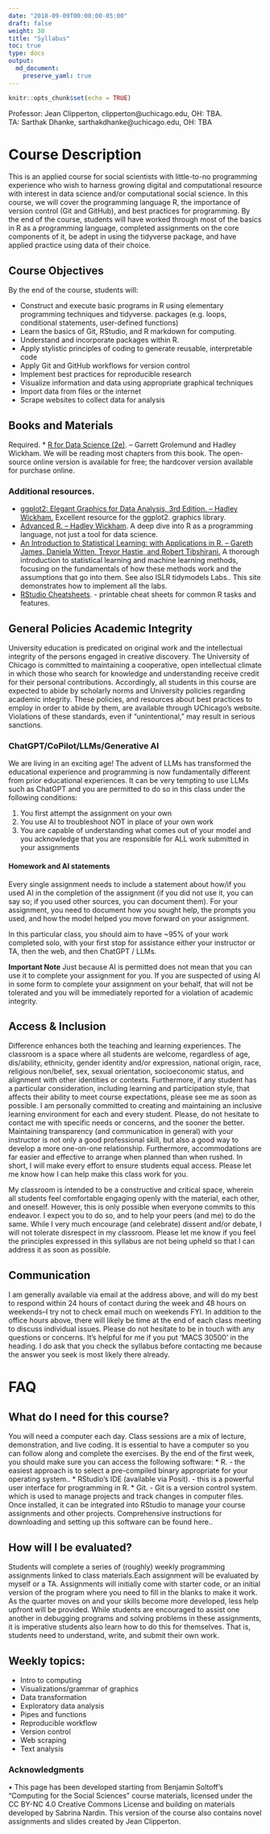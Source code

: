```yaml
---
date: "2018-09-09T00:00:00-05:00"
draft: false
weight: 30
title: "Syllabus"
toc: true
type: docs
output:
  md_document:
    preserve_yaml: true
---
```


```r
knitr::opts_chunk$set(echo = TRUE)
```

Professor: Jean Clipperton, clipperton\@uchicago.edu, OH: TBA.     
TA: Sarthak Dhanke, sarthakdhanke\@uchicago.edu, OH: TBA

# Course Description
This is an applied course for social scientists with little-to-no programming experience who wish to harness growing digital and computational resource with interest in data science and/or computational social science. In this course, we will cover the programming language R, the importance of version control (Git and GitHub), and best practices for programming. By the end of the course, students will have worked through most of the basics in R as a programming language, completed assignments on the core components of it, be adept in using the tidyverse package, and have applied practice using data of their choice. 
 
## Course Objectives
By the end of the course, students will:   

* Construct and execute basic programs in R using elementary programming techniques and tidyverse. packages (e.g. loops, conditional statements, user-defined functions)   
* Learn the basics of Git, RStudio, and R markdown for computing.  
* Understand and incorporate packages within R.  
* Apply stylistic principles of coding to generate reusable, interpretable code     
* Apply Git and GitHub workflows for version control    
* Implement best practices for reproducible research   
* Visualize information and data using appropriate graphical techniques   
* Import data from files or the internet   
* Scrape websites to collect data for analysis   
 
## Books and Materials 
Required.
* [R for Data Science (2e)](https://r4ds.hadley.nz/). – Garrett Grolemund and Hadley Wickham. We will be reading most chapters from this book. The open-source online version is available for free; the hardcover version available for purchase online.  

### Additional resources.   
* [ggplot2: Elegant Graphics for Data Analysis, 3rd Edition. – Hadley Wickham.](https://ggplot2-book.org/) Excellent resource for the ggplot2. graphics library.
* [Advanced R. – Hadley Wickham](https://adv-r.hadley.nz/). A deep dive into R as a programming language, not just a tool for data science.   
* [An Introduction to Statistical Learning: with Applications in R. – Gareth James, Daniela Witten, Trevor Hastie, and Robert Tibshirani.](https://hastie.su.domains/ISLR2/ISLRv2_corrected_June_2023.pdf.download.html) A thorough introduction to statistical learning and machine learning methods, focusing on the fundamentals of how these methods work and the assumptions that go into them. See also ISLR tidymodels Labs.. This site demonstrates how to implement all the labs.   
* [RStudio Cheatsheets](https://posit.co/resources/cheatsheets/). - printable cheat sheets for common R tasks and features.   
 
## General Policies Academic Integrity
University education is predicated on original work and the intellectual integrity of the persons engaged in creative discovery. The University of Chicago is committed to maintaining a cooperative, open intellectual climate in which those who search for knowledge and understanding receive credit for their personal contributions. Accordingly, all students in this course are expected to abide by scholarly norms and University policies regarding academic integrity. These policies, and resources about best practices to employ in order to abide by them, are available through UChicago's website. Violations of these standards, even if "unintentional," may result in serious sanctions.

### ChatGPT/CoPilot/LLMs/Generative AI
We are living in an exciting age! The advent of LLMs has transformed the educational experience and programming is now fundamentally different from prior educational experiences. It can be very tempting to use LLMs such as ChatGPT and you are permitted to do so in this class under the following conditions:

1) You first attempt the assignment on your own
2) You use AI to troubleshoot NOT in place of your own work
3) You are capable of understanding what comes out of your model and you acknowledge that you are responsible for ALL work submitted in your assignments 


#### Homework and AI statements
Every single assignment needs to include a statement about how/if you used AI in the completion of the assignment (if you did not use it, you can say so; if you used other sources, you can document them). For your assignment, you need to document how you sought help, the prompts you used, and how the model helped you move forward on your assignment. 

In this particular class, you should aim to have ~95% of your work completed solo, with your first stop for assistance either your instructor or TA, then the web, and then ChatGPT / LLMs. 

**Important Note** 
Just because AI is permitted does not mean that you can use it to complete your assignment for you. If you are suspected of using AI in some form to complete your assignment on your behalf, that will not be tolerated and you will be immediately reported for a violation of academic integrity. 
 
## Access & Inclusion
Difference enhances both the teaching and learning experiences. The classroom is a space where all students are welcome, regardless of age, dis/ability, ethnicity, gender identity and/or expression, national origin, race, religious non/belief, sex, sexual orientation, socioeconomic status, and alignment with other identities or contexts. Furthermore, if any student has a particular consideration, including learning and participation style, that affects their ability to meet course expectations, please see me as soon as possible. I am personally committed to creating and maintaining an inclusive learning environment for each and every student. Please, do not hesitate to contact me with specific needs or concerns, and the sooner the better. Maintaining transparency (and communication in general) with your instructor is not only a good professional skill, but also a good way to develop a more one-on-one relationship. Furthermore, accommodations are far easier and effective to arrange when planned than when rushed. In short, I will make every effort to ensure students equal access. Please let me know how I can help make this class work for you.
 
My classroom is intended to be a constructive and critical space, wherein all students feel comfortable engaging openly with the material, each other, and oneself. However, this is only possible when everyone commits to this endeavor. I expect you to do so, and to help your peers (and me) to do the same. While I very much encourage (and celebrate) dissent and/or debate, I will not tolerate disrespect in my classroom. Please let me know if you feel the principles expressed in this syllabus are not being upheld so that I can address it as soon as possible.
 
##  Communication
I am generally available via email at the address above, and will do my best to respond within 24 hours of contact during the week and 48 hours on weekends--I try not to check email much on weekends FYI. In addition to the office hours above, there will likely be time at the end of each class meeting to discuss individual issues. Please do not hesitate to be in touch with any questions or concerns. It’s helpful for me if you put ‘MACS 30500’ in the heading. I do ask that you check the syllabus before contacting me because the answer you seek is most likely there already.
 
# FAQ 
## What do I need for this course?
You will need a computer each day. Class sessions are a mix of lecture, demonstration, and live coding. It is essential to have a computer so you can follow along and complete the exercises.
By the end of the first week, you should make sure you can access the following software:
* R. - the easiest approach is to select a pre-compiled binary appropriate for your operating system..
* 	RStudio’s IDE (available via Posit). - this is a powerful user interface for programming in R.
* 	Git. - Git is a version control system. which is used to manage projects and track changes in computer files. Once installed, it can be integrated into RStudio to manage your course assignments and other projects.
Comprehensive instructions for downloading and setting up this software can be found here..
 
## How will I be evaluated?
Students will complete a series of (roughly) weekly programming assignments linked to class materials.Each assignment will be evaluated by myself or a TA.
Assignments will initially come with starter code, or an initial version of the program where you need to fill in the blanks to make it work. As the quarter moves on and your skills become more developed, less help upfront will be provided.
While students are encouraged to assist one another in debugging programs and solving problems in these assignments, it is imperative students also learn how to do this for themselves. That is, students need to understand, write, and submit their own work.
 
## Weekly topics:
* Intro to computing
* 	Visualizations/grammar of graphics
* 	Data transformation
* 	Exploratory data analysis
* 	Pipes and functions
* 	Reproducible workflow
* 	Version control
* 	Web scraping
* 	Text analysis 

### Acknowledgments
•	This page has been developed starting from Benjamin Soltoff’s “Computing for the Social Sciences” course materials, licensed under the CC BY-NC 4.0 Creative Commons License and building on materials developed by Sabrina Nardin. This version of the course also contains novel assignments and slides created by Jean Clipperton.
